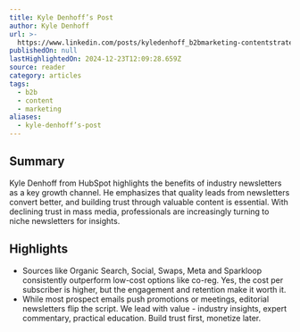 ```yaml
---
title: Kyle Denhoff’s Post
author: Kyle Denhoff
url: >-
  https://www.linkedin.com/posts/kyledenhoff_b2bmarketing-contentstrategy-audiencebuilding-activity-7256658466000236544-7Y0H/?utm_source=share&utm_medium=member_desktop&hashed_user=0a30eec79daa23863eaa10a76ab0df83&utm_campaign=Contentment%2010/30/24&utm_term=Contentment
publishedOn: null
lastHighlightedOn: 2024-12-23T12:09:28.659Z
source: reader
category: articles
tags:
  - b2b
  - content
  - marketing
aliases:
  - kyle-denhoff’s-post
---
```

## Summary

Kyle Denhoff from HubSpot highlights the benefits of industry newsletters as a key growth channel. He emphasizes that quality leads from newsletters convert better, and building trust through valuable content is essential. With declining trust in mass media, professionals are increasingly turning to niche newsletters for insights.

## Highlights
- Sources like Organic Search, Social, Swaps, Meta and Sparkloop consistently outperform low-cost options like co-reg. Yes, the cost per subscriber is higher, but the engagement and retention make it worth it.
- While most prospect emails push promotions or meetings, editorial newsletters flip the script. We lead with value - industry insights, expert commentary, practical education. Build trust first, monetize later.
